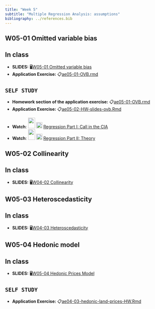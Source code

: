 ```yaml
---
title: "Week 5"
subtitle: "Multiple Regression Analysis: assumptions"
bibliography: ../references.bib
---
```


## W05-01 Omitted variable bias

::: callout-tip
## In class

-   **SLIDES:** 🖥[W05-01 Omitted variable bias](/slides/30-multiple-regression/ovb.html)
-   **Application Exercise:** 📋[ae05-01-OVB.rmd](/ae/ae05-multiple-regression-part-2/ae05-01-OVB.html)
:::

::: callout-important
## `SELF STUDY`

-   **Homework section of the application exercise:** 📋[ae05-01-OVB.rmd](/ae/ae05-multiple-regression-part-2/ae05-01-OVB.html)
-   **Application Exercise:** 📋[ae05-02-HW-slides-ovb.Rmd](/ae/ae05-multiple-regression-part-2/ae05-02-HW-slides-ovb.html)
:::

-   **Watch**: ![](http://www.masteringmetrics.com/wp-content/themes/easybakeV2/img/book.png){width="23" height="35"} ![](https://emojipedia-us.s3.amazonaws.com/content/2020/04/05/yt.png){width="20"} [Regression Part I: Call in the CIA](https://youtu.be/OwNxEaOF8yY?t=2)
-   **Watch**: ![](http://www.masteringmetrics.com/wp-content/themes/easybakeV2/img/book.png){width="23" height="35"} ![](https://emojipedia-us.s3.amazonaws.com/content/2020/04/05/yt.png){width="20"} [Regression Part II: Theory](https://youtu.be/KKJ-2_UUhnc?t=1)

## W05-02 Collinearity

::: callout-tip
## In class

-   **SLIDES:** 🖥[W04-02 Collinearity](/slides/30-multiple-regression/collinearity.html)
:::

## W05-03 Heteroscedasticity

::: callout-tip
## In class

-   **SLIDES:** 🖥[W04-03 Heteroscedasticity](/slides/30-multiple-regression/heteroscedasticity.html)
:::

## W05-04 Hedonic model

::: callout-tip
## In class

-   **SLIDES:** 🖥[W05-04 Hedonic Prices Model](/slides/30-multiple-regression/hedonic-regression.html)
:::

::: callout-important
## `SELF STUDY`

-   **Application Exercise:** 📋[ae04-03-hedonic-land-prices-HW.Rmd](/ae/ae04-multiple-regression-part-1/ae04-03-hedonic-land-prices-HW.html)
:::

